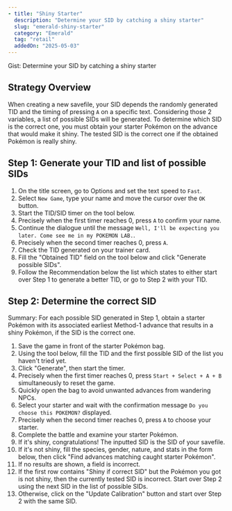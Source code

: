 ```yaml
---
- title: "Shiny Starter"
  description: "Determine your SID by catching a shiny starter"
  slug: "emerald-shiny-starter"
  category: "Emerald"
  tag: "retail"
  addedOn: "2025-05-03"
---
```


<Gist>Gist: Determine your SID by catching a shiny starter</Gist>

## Strategy Overview

When creating a new savefile, your SID depends the randomly generated TID and the timing of pressing `A` on a specific text.
Considering those 2 variables, a list of possible SIDs will be generated.
To determine which SID is the correct one, you must obtain your starter Pokémon on the advance that would make it shiny. The tested SID is the correct one if the obtained Pokémon is really shiny.

## Step 1: Generate your TID and list of possible SIDs

1. On the title screen, go to Options and set the text speed to `Fast`.
2. Select `New Game`, type your name and move the cursor over the `OK` button.
3. Start the TID/SID timer on the tool below.
4. Precisely when the first timer reaches 0, press `A` to confirm your name.
5. Continue the dialogue until the message `Well, I'll be expecting you later. Come see me in my POKEMON LAB.`.
6. Precisely when the second timer reaches 0, press `A`.
7. Check the TID generated on your trainer card.
8. Fill the "Obtained TID" field on the tool below and click "Generate possible SIDs".
9. Follow the Recommendation below the list which states to either start over Step 1 to generate a better TID, or go to Step 2 with your TID.

<GenerateHoennTidSid game="emerald" />

## Step 2: Determine the correct SID

Summary: For each possible SID generated in Step 1, obtain a starter Pokémon with its associated earliest Method-1 advance that results in a shiny Pokémon, if the SID is the correct one.

1. Save the game in front of the starter Pokémon bag.
2. Using the tool below, fill the TID and the first possible SID of the list you haven't tried yet.
3. Click "Generate", then start the timer.
4. Precisely when the first timer reaches 0, press `Start + Select + A + B` simultaneously to reset the game.
5. Quickly open the bag to avoid unwanted advances from wandering NPCs.
6. Select your starter and wait with the confirmation message `Do you choose this POKEMON?` displayed.
7. Precisely when the second timer reaches 0, press `A` to choose your starter.
8. Complete the battle and examine your starter Pokémon.
9. If it's shiny, congratulations! The inputted SID is the SID of your savefile.
10. If it's not shiny, fill the species, gender, nature, and stats in the form below, then click "Find advances matching caught starter Pokémon".
11. If no results are shown, a field is incorrect.
12. If the first row contains "Shiny if correct SID" but the Pokémon you got is not shiny, then the currently tested SID is incorrect. Start over Step 2 using the next SID in the list of possible SIDs.
13. Otherwise, click on the "Update Calibration" button and start over Step 2 with the same SID.

<ShinyHoennStarter game="emerald" />
